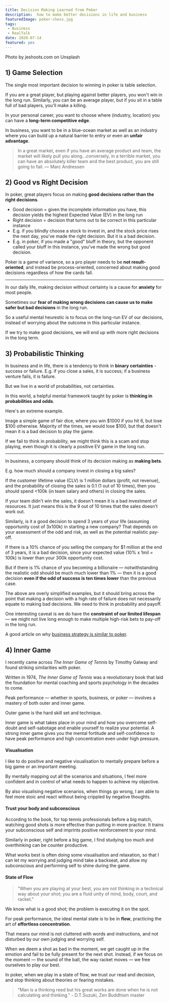 ```yaml
---
title: Decision Making Learned from Poker
description:  how to make better decisions in life and business
featuredImage: poker-chess.jpg
tags:
 - Business
 - RealTalk
date: 2020-07-14
featured: yes
---
```

<p style={{fontSize: "0.7em", fontStyle: "italic"}}>Photo by jeshoots.com on Unsplash</p>

<h2>1) Game Selection</h2>

The single most important decision to winning in poker is table selection. 

If you are a great player, but playing against better players, you won't win in the long run. Similarly, you can be an average player, but if you sit in a table full of bad players, you'll make a killing.

In your personal career, you want to choose where (industry, location) you can have a **long-term competitive edge**.

In business, you want to be in a blue-ocean market as well as an industry where you can build up a natural barrier to entry or even an **unfair advantage**. 

>In a great market, even if you have an average product and team, the market will likely pull you along...conversely, in a terrible market, you can have an absolutely killer team and the best product, you are still going to fail. 
— Marc Andressen 


<h2>2) Good vs Right Decision</h2>

In poker, great players focus on making **good decisions rather than the right decisions**.

- Good decision = given the incomplete information you have, this decision yields the highest  Expected Value (EV) in the long run
- Right decision = decision that turns out to be correct in this particular instance
- E.g. if you blindly choose a stock to invest in, and the stock price rises the next day, you've made the right decision. But it is a bad decision.
- E.g. in poker, if you made a "good" bluff in theory, but the opponent called your bluff in this instance, you've made the wrong but good decision.

Poker is a game of variance, so a pro player needs to be **not result-oriented**, and instead be process-oriented, concerned about making good decisions regardless of how the cards fall.

---

In our daily life, making decision without certainty is a cause for **anxiety** for most people. 

Sometimes our **fear of making wrong decisions can cause us to make safer but bad decisions** in the long run.

So a useful mental heurestic is to focus on the long-run EV of our decisions, instead of worrying about the outcome in this particular instance. 

If we try to make good decisions, we will end up with more right decisions in the long term. 


<h2>3) Probabilistic Thinking</h2>

In business and in life, there is a tendency to think in **binary certainties** - success or failure. E.g. if you close a sales, it is success; if a business venture fails, it is failure.

But we live in a world of probabilities, not certainties.

In this world, a helpful mental framework taught by poker is **thinking in probabilities and odds**.

Here's an extreme example.

Image a simple game of fair dice, where you win $1000 if you hit 6, but lose $100 otherwise. Majority of the times, we would lose $100, but that doesn't mean it is a bad decision to play the game. 

If we fail to think in probability, we might think this is a scam and stop playing, even though it is clearly a positive EV game in the long run.

---

In business, a company should think of its decision making as **making bets**.

E.g. how much should a company invest in closing a big sales?

If the customer lifetime value (CLV) is 1 million dollars (profit, not revenue), and the probability of closing the sales is 0.1 (1 out of 10 times), then you should spend <100k (in team salary and others) in closing the sales.

If your team didn't win the sales, it doesn't mean it is a bad investment of resources. It just means this is the 9 out of 10 times that the sales doesn't work out.

Similarly, is it a good decision to spend 3 years of your life (assuming opportunity cost of 3x100k) in starting a new company? That depends on your assessment of the odd and risk, as well as the potential realistic pay-off. 

If there is a 10% chance of you selling the company for $1 million at the end of 3 years, it is a bad decision, since your expected value (10% x 1mil = 100k) is lower than your 300k opportunity cost.

But if there is 1% chance of you becoming a billionaire — notwithstanding the realistic odd should be much much lower than 1% —  then it is a good decision **even if the odd of success is ten times lower** than the previous case.

The above are overly simplified examples, but it should bring across the point that making a decision with a high rate of failure does not necessarily equate to making bad decisions. We need to think in probability and payoff.

One interesting caveat is we do have the **constraint of our limited lifespan** — we might not live long enough to make multiple high-risk bets to pay-off in the long run.

A good article on why <a href='https://www.linkedin.com/pulse/why-strategy-like-poker-golf-sven-smit/'>business strategy is similar to poker</a>.


<h2>4) Inner Game</h2>

I recently came across *The Inner Game of Tennis* by Timothy Galway and found striking similarities with poker.

Written in 1974, *The Inner Game of Tennis* was a revolutionary book that laid the foundation for mental coaching and sports psychology in the decades to come.

Peak performance — whether in sports, business, or poker — involves a mastery of both outer and inner game.

Outer game is the hard skill set and technique.

Inner game is what takes place in your mind and how you overcome self-doubt and self-sabotage and enable yourself to realize your potential. A strong inner game gives you the mental fortitude and self-confidence to have peak performance and high concentration even under high pressure.

<h4>Visualisation</h4>

I like to do positive and negative visualisation to mentally prepare before a big game or an important meeting.

By mentally mapping out all the scenarios and situations, I feel more confident and in control of what needs to happen to achieve my objective.

By also visualising negative scenarios, when things go wrong, I am able to feel more stoic and react without being crippled by negative thoughts.

<h4>Trust your body and subconscious</h4>

According to the book, for top tennis professionals before a big match, watching good shots is more effective than putting in more practice. It trains your subconscious self and imprints positive reinforcement to your mind.

Similarly in poker, right before a big game, I find studying too much and overthinking can be counter productive. 

What works best is often doing some visualisation and relaxation, so that I can let my worrying and judging mind take a backseat, and allow my subconscious and performing self to shine during the game.

<h4>State of Flow</h4>

>"When you are playing at your best, you are not thinking in a technical way about your shot; you are a fluid unity of mind, body, court, and racket." 

We know what is a good shot; the problem is executing it on the spot.

For peak performance, the ideal mental state is to be in **flow**, practicing the art of **effortless concentration**. 

That means our mind is not cluttered with words and instructions, and not disturbed by our own judging and worrying self.

When we deem a shot as bad in the moment, we get caught up in the emotion and fail to be fully present for the next shot. Instead, if we focus on the moment — the sound of the ball, the way racket moves — we free ourselves to play our best.

In poker, when we play in a state of flow, we trust our read and decision, and stop thinking about theories or fearing mistakes.

>“Man is a thinking reed but his great works are done when he is not calculating and thinking."   - D.T.Suzuki, Zen Buddhism master 



